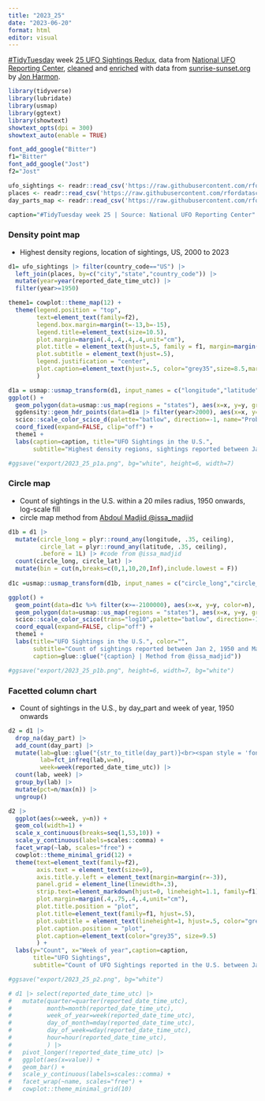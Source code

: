 ```yaml
---
title: "2023_25"
date: "2023-06-20"
format: html
editor: visual
---
```


[#TidyTuesday](https://github.com/rfordatascience/tidytuesday) week [25 UFO Sightings Redux](https://github.com/rfordatascience/tidytuesday/blob/master/data/2023/2023-06-20/readme.md), data from [National UFO Reporting Center](https://nuforc.org/webreports/ndxshape.html), [cleaned](https://github.com/jonthegeek/apis/blob/main/01_ufo-data.qmd) and [enriched](https://github.com/jonthegeek/apis/blob/main/01_ufo-enrich.qmd) with data from [sunrise-sunset.org](https://sunrise-sunset.org/) by [Jon Harmon](https://github.com/jonthegeek/apis/).

```r
library(tidyverse)
library(lubridate)
library(usmap)
library(ggtext)
library(showtext)
showtext_opts(dpi = 300)
showtext_auto(enable = TRUE)
```

```r
font_add_google("Bitter")
f1="Bitter"
font_add_google("Jost")
f2="Jost"
```

```r
ufo_sightings <- readr::read_csv('https://raw.githubusercontent.com/rfordatascience/tidytuesday/master/data/2023/2023-06-20/ufo_sightings.csv')
places <- readr::read_csv('https://raw.githubusercontent.com/rfordatascience/tidytuesday/master/data/2023/2023-06-20/places.csv')
day_parts_map <- readr::read_csv('https://raw.githubusercontent.com/rfordatascience/tidytuesday/master/data/2023/2023-06-20/day_parts_map.csv')

caption="#TidyTuesday week 25 | Source: National UFO Reporting Center"
```

### Density point map

-   Highest density regions, location of sightings, US, 2000 to 2023

```r
d1= ufo_sightings |> filter(country_code=="US") |>
  left_join(places, by=c("city","state","country_code")) |>
  mutate(year=year(reported_date_time_utc)) |>
  filter(year>=1950) 
```

```r
theme1= cowplot::theme_map(12) +
  theme(legend.position = "top",
        text=element_text(family=f2),
        legend.box.margin=margin(t=-13,b=-15),
        legend.title=element_text(size=10.5),
        plot.margin=margin(.4,.4,.4,.4,unit="cm"),
        plot.title = element_text(hjust=.5, family = f1, margin=margin(b=5)),
        plot.subtitle = element_text(hjust=.5),
        legend.justification = "center",
        plot.caption=element_text(hjust=.5, color="grey35",size=8.5,margin=margin(t=7))
        )
```

```r
d1a = usmap::usmap_transform(d1, input_names = c("longitude","latitude"))
ggplot() +
  geom_polygon(data=usmap::us_map(regions = "states"), aes(x=x, y=y, group=group), fill="transparent", color="black", linewidth=.08) +
  ggdensity::geom_hdr_points(data=d1a |> filter(year>2000), aes(x=x, y=y), probs = c(0.9,0.5,0.25,0.1), size=.5) +
  scico::scale_color_scico_d(palette="batlow", direction=-1, name="Probs:", guide=guide_legend(override.aes = list(size=3))) +
  coord_fixed(expand=FALSE, clip="off") +
  theme1 +
  labs(caption=caption, title="UFO Sightings in the U.S.",
       subtitle="Highest density regions, sightings reported between Jan 1, 2000 and May 19, 2023\n")

#ggsave("export/2023_25_p1a.png", bg="white", height=6, width=7)
```

### Circle map

-   Count of sightings in the U.S. within a 20 miles radius, 1950 onwards, log-scale fill
-   circle map method from [Abdoul Madjid \@issa_madjid](https://twitter.com/issa_madjid/status/1498795224922996741)

```r
d1b = d1 |>
  mutate(circle_long = plyr::round_any(longitude, .35, ceiling),
         circle_lat = plyr::round_any(latitude, .35, ceiling), 
         .before = 1L) |> #code from @issa_madjid
  count(circle_long, circle_lat) |>
  mutate(bin = cut(n,breaks=c(0,1,10,20,Inf),include.lowest = F)) 
 
d1c =usmap::usmap_transform(d1b, input_names = c("circle_long","circle_lat"))
```

```r
ggplot() +
  geom_point(data=d1c %>% filter(x>=-2100000), aes(x=x, y=y, color=n), size=.7) +
  geom_polygon(data=usmap::us_map(regions = "states"), aes(x=x, y=y, group=group), fill="transparent", color="black", linewidth=.08) +
  scico::scale_color_scico(trans="log10",palette="batlow", direction=-1, labels=scales::comma, guide=guide_colorbar(title.position = "top",barwidth = unit(10,"lines") ,barheight = unit(.4,"lines"))) +
  coord_equal(expand=FALSE, clip="off") +
  theme1 +
  labs(title="UFO Sightings in the U.S.", color="",
       subtitle="Count of sightings reported between Jan 2, 1950 and May 19, 2023",
       caption=glue::glue("{caption} | Method from @issa_madjid"))

#ggsave("export/2023_25_p1b.png", height=6, width=7, bg="white")
```

### Facetted column chart

-   Count of sightings in the U.S., by day_part and week of year, 1950 onwards

```r
d2 = d1 |> 
  drop_na(day_part) |>
  add_count(day_part) |>
  mutate(lab=glue::glue("{str_to_title(day_part)}<br><span style = 'font-size:8.5pt'>(n = {scales::comma(n)})</span>"),
         lab=fct_infreq(lab,w=n),
         week=week(reported_date_time_utc)) |>
  count(lab, week) |>
  group_by(lab) |>
  mutate(pct=n/max(n)) |>
  ungroup() 
```

```r
d2 |>
  ggplot(aes(x=week, y=n)) +
  geom_col(width=1) +
  scale_x_continuous(breaks=seq(1,53,10)) +
  scale_y_continuous(labels=scales::comma) +
  facet_wrap(~lab, scales="free") +
  cowplot::theme_minimal_grid(12) +
  theme(text=element_text(family=f2),
        axis.text = element_text(size=9),
        axis.title.y.left = element_text(margin=margin(r=-3)),
        panel.grid = element_line(linewidth=.3),
        strip.text=element_markdown(hjust=0, lineheight=1.1, family=f1),
        plot.margin=margin(.4,.75,.4,.4,unit="cm"),
        plot.title.position = "plot",
        plot.title=element_text(family=f1, hjust=.5),
        plot.subtitle = element_text(lineheight=1, hjust=.5, color="grey25"),
        plot.caption.position = "plot",
        plot.caption=element_text(color="grey35", size=9.5)
        ) +
  labs(y="Count", x="Week of year",caption=caption,
       title="UFO Sightings",
       subtitle="Count of UFO Sightings reported in the U.S. between Jan 2, 1950 and May 19, 2023,\nby week of year and approximate part of the day in which the sighting took place.")

#ggsave("export/2023_25_p2.png", bg="white")
```

```r
# d1 |> select(reported_date_time_utc) |>
#   mutate(quarter=quarter(reported_date_time_utc),
#          month=month(reported_date_time_utc),
#          week_of_year=week(reported_date_time_utc),
#          day_of_month=mday(reported_date_time_utc),
#          day_of_week=wday(reported_date_time_utc),
#          hour=hour(reported_date_time_utc),
#          ) |>
#   pivot_longer(!reported_date_time_utc) |>
#   ggplot(aes(x=value)) +
#   geom_bar() +
#   scale_y_continuous(labels=scales::comma) +
#   facet_wrap(~name, scales="free") +
#   cowplot::theme_minimal_grid(10)
```
